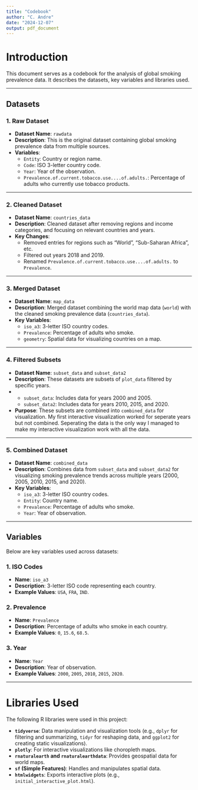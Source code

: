 ```yaml
---
title: "Codebook"
author: "C. Andre"
date: "2024-12-07"
output: pdf_document
---
```

# Introduction
This document serves as a codebook for the analysis of global smoking prevalence data. It describes the datasets, key variables and libraries used. 

---

## Datasets

### **1. Raw Dataset**
- **Dataset Name**: `rawdata`
- **Description**: This is the original dataset containing global smoking prevalence data from multiple sources.
- **Variables**:
  - `Entity`: Country or region name.
  - `Code`: ISO 3-letter country code.
  - `Year`: Year of the observation.
  - `Prevalence.of.current.tobacco.use....of.adults.`: Percentage of adults who currently use tobacco products.

---

### **2. Cleaned Dataset**
- **Dataset Name**: `countries_data`
- **Description**: Cleaned dataset after removing regions and income categories, and focusing on relevant countries and years.
- **Key Changes**:
  - Removed entries for regions such as "World", "Sub-Saharan Africa", etc.
  - Filtered out years 2018 and 2019.
  - Renamed `Prevalence.of.current.tobacco.use....of.adults.` to `Prevalence`.

---

### **3. Merged Dataset**
- **Dataset Name**: `map_data`
- **Description**: Merged dataset combining the world map data (`world`) with the cleaned smoking prevalence data (`countries_data`).
- **Key Variables**:
  - `iso_a3`: 3-letter ISO country codes.
  - `Prevalence`: Percentage of adults who smoke.
  - `geometry`: Spatial data for visualizing countries on a map.

---

### **4. Filtered Subsets**
- **Dataset Name**: `subset_data` and `subset_data2`
- **Description**: These datasets are subsets of `plot_data` filtered by specific years.
- - `subset_data`: Includes data for years 2000 and 2005.
  - `subset_data2`: Includes data for years 2010, 2015, and 2020.
- **Purpose**: These subsets are combined into `combined_data` for visualization. My first interactive visualization worked for seperate years but not combined. Seperating the data is the only way I managed to make my interactive visualization work with all the data. 

---

### **5. Combined Dataset**
- **Dataset Name**: `combined_data`
- **Description**: Combines data from `subset_data` and `subset_data2` for visualizing smoking prevalence trends across multiple years (2000, 2005, 2010, 2015, and 2020).
- **Key Variables**:
  - `iso_a3`: 3-letter ISO country codes.
  - `Entity`: Country name.
  - `Prevalence`: Percentage of adults who smoke.
  - `Year`: Year of observation.

---

## Variables
Below are key variables used across datasets:

### **1. ISO Codes**
- **Name**: `iso_a3`
- **Description**: 3-letter ISO code representing each country.
- **Example Values**: `USA`, `FRA`, `IND`.

### **2. Prevalence**
- **Name**: `Prevalence`
- **Description**: Percentage of adults who smoke in each country.
- **Example Values**: `0`, `15.6`, `68.5`.

### **3. Year**
- **Name**: `Year`
- **Description**: Year of observation.
- **Example Values**: `2000`, `2005`, `2010`, `2015`, `2020`.

---

# Libraries Used

The following R libraries were used in this project:

- **`tidyverse`**: Data manipulation and visualization tools (e.g., `dplyr` for filtering and summarizing, `tidyr` for reshaping data, and `ggplot2` for creating static visualizations).
- **`plotly`**: For interactive visualizations like choropleth maps.
- **`rnaturalearth` and `rnaturalearthdata`**: Provides geospatial data for world maps.
- **`sf` (Simple Features)**: Handles and manipulates spatial data.
- **`htmlwidgets`**: Exports interactive plots (e.g., `initial_interactive_plot.html`).

